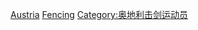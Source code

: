 [[Category:各國奧運擊劍運動員|Austria]]
[[Category:奥地利夏季奥运运动员|Fencing]]
[[Category:奥地利击剑运动员|Category:奥地利击剑运动员]]